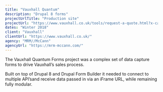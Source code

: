 ```yaml
---
title: "Vauxhall Quantum"
description: "Drupal 8 forms"
projectUrlTitle: "Production site"
projectUrl: "https://www.vauxhall.co.uk/tools/request-a-quote.html?x-carline=9I&x-modelyear=2018a&x-bodystyle=9I+76"
dates: "Winter 2018"
client: "Vauxhall"
clientUrl: "https://www.vauxhall.co.uk/"
agency: "MRM//McCann"
agencyUrl: "https://mrm-mccann.com/"
---
```


The Vauxhall Quantum Forms project was a complex set of data capture forms to drive Vauxhall’s sales process.

Built on top of Drupal 8 and Drupal Form Builder it needed to connect to multiple API’sand receive data passed in via an iFrame URL, while remaining fully modular.
